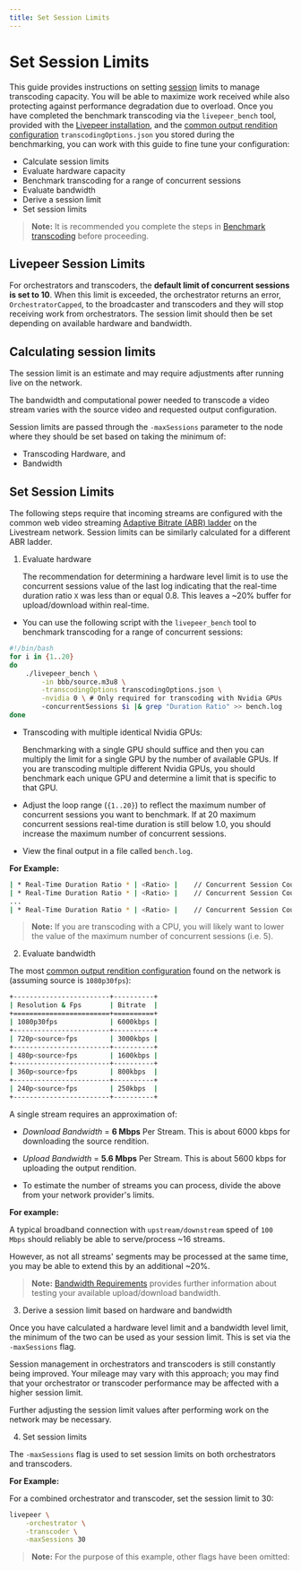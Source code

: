```yaml
---
title: Set Session Limits
---
```


# Set Session Limits

This guide provides instructions on setting [session](/video-miners/terminology#session) limits to manage transcoding capacity. You will be able to maximize work received while also protecting against performance degradation due to overload. Once you have completed the benchmark transcoding via the `livepeer_bench` tool, provided with the [Livepeer installation](/installation/install-livepeer/), and the [common output rendition configuration](https://github.com/livepeer/go-livepeer/blob/master/cmd/livepeer_bench/transcodingOptions.json) `transcodingOptions.json` you stored during the benchmarking, you can work with this guide to fine tune your configuration:

- Calculate session limits
- Evaluate hardware capacity
- Benchmark transcoding for a range of concurrent sessions
- Evaluate bandwidth
- Derive a session limit
- Set session limits

> **Note:** It is recommended you complete the steps in [Benchmark transcoding](/video-miners/guides/benchmarking) before proceeding.

## Livepeer Session Limits

For orchestrators and transcoders, the **default limit of concurrent sessions is set to 10**. When this limit is exceeded, the orchestrator returns an error, `OrchestratorCapped`, to the broadcaster and transcoders and they will stop receiving work from orchestrators. The session limit should then be set depending on available hardware and bandwidth.

## Calculating session limits

The session limit is an estimate and may require adjustments after running live on the network.

The bandwidth and computational power needed to transcode a video stream varies with the source video and requested output configuration.

Session limits are passed through the `-maxSessions` parameter to the node where they should be set based on taking the minimum of:

- Transcoding Hardware, and
- Bandwidth

## Set Session Limits

The following steps require that incoming streams are configured with the common web video streaming [Adaptive Bitrate (ABR) ladder](/video-miners/terminology) on the Livestream network. Session limits can be similarly calculated for a different ABR ladder.

1. Evaluate hardware

   The recommendation for determining a hardware level limit is to use the concurrent sessions value of the last log indicating that the real-time duration ratio `X` was less than or equal 0.8. This leaves a ~20% buffer for upload/download within real-time.

- You can use the following script with the `livepeer_bench` tool to benchmark transcoding for a range of concurrent sessions:

```bash
#!/bin/bash
for i in {1..20}
do
    ./livepeer_bench \
        -in bbb/source.m3u8 \
        -transcodingOptions transcodingOptions.json \
        -nvidia 0 \ # Only required for transcoding with Nvidia GPUs
        -concurrentSessions $i |& grep "Duration Ratio" >> bench.log
done
```

- Transcoding with multiple identical Nvidia GPUs:

  Benchmarking with a single GPU should suffice and then you can multiply the limit for a single GPU by the number of available GPUs. If you are transcoding multiple different Nvidia GPUs, you should benchmark each unique GPU and determine a limit that is specific to that GPU.

- Adjust the loop range (`{1..20}`) to reflect the maximum number of concurrent sessions you want to benchmark. If at 20 maximum concurrent sessions real-time duration is still below 1.0, you should increase the maximum number of concurrent sessions.

- View the final output in a file called `bench.log`.

**For Example:**

```bash
| * Real-Time Duration Ratio * | <Ratio> |    // Concurrent Session Count 1
| * Real-Time Duration Ratio * | <Ratio> |    // Concurrent Session Count 2
...
| * Real-Time Duration Ratio * | <Ratio> |    // Concurrent Session Count 20
```

> **Note:** If you are transcoding with a CPU, you will likely want to lower the value of the maximum number of concurrent sessions (i.e. 5).

2. Evaluate bandwidth

The most [common output rendition configuration](https://github.com/livepeer/go-livepeer/blob/master/cmd/livepeer_bench/transcodingOptions.json) found on the network is (assuming source is `1080p30fps`):

```bash
+------------------------+----------+
| Resolution & Fps       | Bitrate  |
+========================+==========+
| 1080p30fps             | 6000kbps |
+------------------------+----------+
| 720p<source>fps        | 3000kbps |
+------------------------+----------+
| 480p<source>fps        | 1600kbps |
+------------------------+----------+
| 360p<source>fps        | 800kbps  |
+------------------------+----------+
| 240p<source>fps        | 250kbps  |
+------------------------+----------+
```

A single stream requires an approximation of:

- _Download Bandwidth_ = **6 Mbps** Per Stream. This is about 6000 kbps for downloading the source rendition.

- _Upload Bandwidth_ = **5.6 Mbps** Per Stream. This is about 5600 kbps for uploading the output rendition.

- To estimate the number of streams you can process, divide the above from your network provider's limits.

**For example:**

A typical broadband connection with `upstream/downstream` speed of `100 Mbps` should reliably be able to serve/process ~16 streams.

However, as not all streams' segments may be processed at the same time, you may be able to extend this by an additional ~20%.

> **Note:** [Bandwidth Requirements](/video-miners/reference/bandwidth) provides further information about testing your available upload/download bandwidth.

3. Derive a session limit based on hardware and bandwidth

Once you have calculated a hardware level limit and a bandwidth level limit, the minimum of the two can be used as your session limit. This is set via the `-maxSessions` flag.

Session management in orchestrators and transcoders is still constantly being improved. Your mileage may vary with this approach; you may find that your orchestrator or transcoder performance may be affected with a higher session limit.

Further adjusting the session limit values after performing work on the network may be necessary.

4. Set session limits

The `-maxSessions` flag is used to set session limits on both orchestrators and transcoders.

**For Example:**

For a combined orchestrator and transcoder, set the session limit to 30:

```bash
livepeer \
    -orchestrator \
    -transcoder \
    -maxSessions 30
```

> **Note:** For the purpose of this example, other flags have been omitted:
